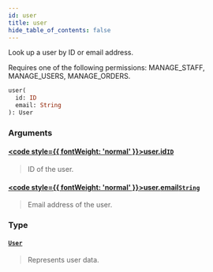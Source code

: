 ```yaml
---
id: user
title: user
hide_table_of_contents: false
---
```








Look up a user by ID or email address.

Requires one of the following permissions: MANAGE_STAFF, MANAGE_USERS, MANAGE_ORDERS.

```graphql
user(
  id: ID
  email: String
): User
```


### Arguments

#### [<code style={{ fontWeight: 'normal' }}>user.<b>id</b></code>](#)<Bullet />[`ID`](../../../developer/api-reference/scalars/id) <Badge class="secondary" text="scalar"/>
> ID of the user.
> 

#### [<code style={{ fontWeight: 'normal' }}>user.<b>email</b></code>](#)<Bullet />[`String`](../../../developer/api-reference/scalars/string) <Badge class="secondary" text="scalar"/>
> Email address of the user.
> 

### Type

#### [`User`](../../../developer/api-reference/objects/user) <Badge class="secondary" text="object"/>
> Represents user data.
> 





